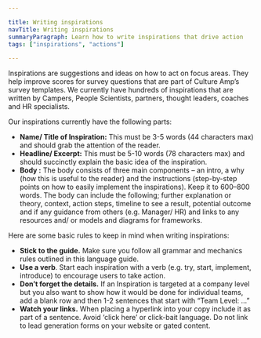 ```yaml
---

title: Writing inspirations
navTitle: Writing inspirations
summaryParagraph: Learn how to write inspirations that drive action
tags: ["inspirations", "actions"]

---
```



Inspirations are suggestions and ideas on how to act on focus areas. They help improve scores for survey questions that are part of Culture Amp’s survey templates. We currently have hundreds of inspirations that are written by Campers, People Scientists, partners, thought leaders, coaches and HR specialists. 

Our inspirations currently have the following parts:



*   **Name/ Title of Inspiration:** This must be 3-5 words (44 characters max) and should grab the attention of the reader.
*   **Headline/ Excerpt:** This must be 5-10 words (78 characters max) and should succinctly explain the basic idea of the inspiration.
*   **Body :** The body consists of three main components – an intro, a why (how this is useful to the reader) and the instructions (step-by-step points on how to easily implement the inspirations). Keep it to 600–800 words. The body can include the following; further explanation or theory, context, action steps, timeline to see a result, potential outcome and if any guidance from others (e.g. Manager/ HR) and links to any resources and/ or models and diagrams for frameworks. 

Here are some basic rules to keep in mind when writing inspirations:



*   **Stick to the guide.** Make sure you follow all grammar and mechanics rules outlined in this language guide.
*   **Use a verb**. Start each inspiration with a verb (e.g. try, start, implement, introduce) to encourage users to take action.
*   **Don’t forget the details.** If an Inspiration is targeted at a company level but you also want to show how it would be done for individual teams, add a blank row and then 1-2 sentences that start with “Team Level: ...”
*   **Watch your links.** When placing a hyperlink into your copy include it as part of a sentence. Avoid ‘click here’ or click-bait language. Do not link to lead generation forms on your website or gated content.